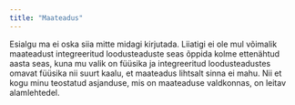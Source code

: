 ```yaml
---
title: "Maateadus"
---
```


Esialgu ma ei oska siia mitte midagi kirjutada. Liiatigi ei ole mul võimalik maateadust integreeritud loodusteaduste seas õppida kolme ettenähtud aasta seas, kuna mu valik on füüsika ja integreeritud loodusteadustes omavat füüsika nii suurt kaalu, et maateadus lihtsalt sinna ei mahu. Nii et kogu minu teostatud asjanduse, mis on maateaduse valdkonnas, on leitav alamlehtedel.